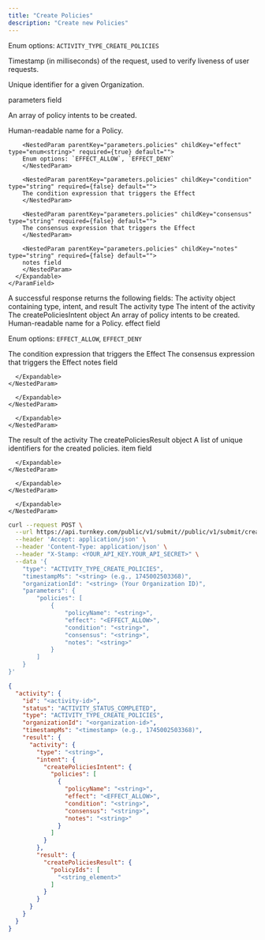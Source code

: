 ```yaml
---
title: "Create Policies"
description: "Create new Policies"
---
```



<Authorizations />

<H3Bordered text="Body" />

<ParamField body="type" type="enum<string>" required={true}>

Enum options: `ACTIVITY_TYPE_CREATE_POLICIES`
</ParamField>

<ParamField body="timestampMs" type="string" required={true}>

Timestamp (in milliseconds) of the request, used to verify liveness of user requests.
</ParamField>

<ParamField body="organizationId" type="string" required={true}>

Unique identifier for a given Organization.
</ParamField>

<ParamField body="parameters" type="object" required={true} path="parameters">
  <p>parameters field</p>
  <Expandable title="details">
    <ParamField body="policies" type="array" required={true} path="parameters.policies">
      <p>An array of policy intents to be created.</p>
      <Expandable title="item details">
        <NestedParam parentKey="parameters.policies" childKey="policyName" type="string" required={true} default="">
        Human-readable name for a Policy.
        </NestedParam>
        
        <NestedParam parentKey="parameters.policies" childKey="effect" type="enum<string>" required={true} default="">
        Enum options: `EFFECT_ALLOW`, `EFFECT_DENY`
        </NestedParam>
        
        <NestedParam parentKey="parameters.policies" childKey="condition" type="string" required={false} default="">
        The condition expression that triggers the Effect
        </NestedParam>
        
        <NestedParam parentKey="parameters.policies" childKey="consensus" type="string" required={false} default="">
        The consensus expression that triggers the Effect
        </NestedParam>
        
        <NestedParam parentKey="parameters.policies" childKey="notes" type="string" required={false} default="">
        notes field
        </NestedParam>
      </Expandable>
    </ParamField>
  </Expandable>
</ParamField>

<H3Bordered text="Response" />
A successful response returns the following fields:

<ResponseField name="activity" type="object" required={true}>
  The activity object containing type, intent, and result
  <Expandable title="activity details">
    <NestedParam parentKey="activity" childKey="type" type="string" required={true}>
The activity type
</NestedParam>
<NestedParam parentKey="activity" childKey="intent" type="object" required={true}>
      The intent of the activity
      <Expandable title="intent details">
        <NestedParam parentKey="activity.intent" childKey="createPoliciesIntent" type="object" required={true}>
      The createPoliciesIntent object
      <Expandable title="createPoliciesIntent details">
        <NestedParam parentKey="activity.intent.createPoliciesIntent" childKey="policies" type="array" required={true}>
      An array of policy intents to be created.
      <Expandable title="policies details">
        <NestedParam parentKey="activity.intent.createPoliciesIntent.policies" childKey="policyName" type="string" required={true}>
Human-readable name for a Policy.
</NestedParam>
<NestedParam parentKey="activity.intent.createPoliciesIntent.policies" childKey="effect" type="enum" required={true}>
effect field
  
Enum options: `EFFECT_ALLOW`, `EFFECT_DENY`

</NestedParam>
<NestedParam parentKey="activity.intent.createPoliciesIntent.policies" childKey="condition" type="string" required={false}>
The condition expression that triggers the Effect
</NestedParam>
<NestedParam parentKey="activity.intent.createPoliciesIntent.policies" childKey="consensus" type="string" required={false}>
The consensus expression that triggers the Effect
</NestedParam>
<NestedParam parentKey="activity.intent.createPoliciesIntent.policies" childKey="notes" type="string" required={false}>
notes field
</NestedParam>

      </Expandable>
    </NestedParam>

      </Expandable>
    </NestedParam>

      </Expandable>
    </NestedParam>
<NestedParam parentKey="activity" childKey="result" type="object" required={true}>
      The result of the activity
      <Expandable title="result details">
        <NestedParam parentKey="activity.result" childKey="createPoliciesResult" type="object" required={true}>
      The createPoliciesResult object
      <Expandable title="createPoliciesResult details">
        <NestedParam parentKey="activity.result.createPoliciesResult" childKey="policyIds" type="array" required={true}>
      A list of unique identifiers for the created policies.
      <Expandable title="policyIds details">
        <NestedParam parentKey="activity.result.createPoliciesResult.policyIds" childKey="item" type="string" required={true}>
item field
</NestedParam>

      </Expandable>
    </NestedParam>

      </Expandable>
    </NestedParam>

      </Expandable>
    </NestedParam>

  </Expandable>
</ResponseField>

<RequestExample>

```bash cURL
curl --request POST \
  --url https://api.turnkey.com/public/v1/submit//public/v1/submit/create_policies \
  --header 'Accept: application/json' \
  --header 'Content-Type: application/json' \
  --header "X-Stamp: <YOUR_API_KEY.YOUR_API_SECRET>" \
  --data '{
    "type": "ACTIVITY_TYPE_CREATE_POLICIES",
    "timestampMs": "<string> (e.g., 1745002503368)",
    "organizationId": "<string> (Your Organization ID)",
    "parameters": {
        "policies": [
            {
                "policyName": "<string>",
                "effect": "<EFFECT_ALLOW>",
                "condition": "<string>",
                "consensus": "<string>",
                "notes": "<string>"
            }
        ]
    }
}'
```

</RequestExample>

<ResponseExample>

```json 200
{
  "activity": {
    "id": "<activity-id>",
    "status": "ACTIVITY_STATUS_COMPLETED",
    "type": "ACTIVITY_TYPE_CREATE_POLICIES",
    "organizationId": "<organization-id>",
    "timestampMs": "<timestamp> (e.g., 1745002503368)",
    "result": {
      "activity": {
        "type": "<string>",
        "intent": {
          "createPoliciesIntent": {
            "policies": [
              {
                "policyName": "<string>",
                "effect": "<EFFECT_ALLOW>",
                "condition": "<string>",
                "consensus": "<string>",
                "notes": "<string>"
              }
            ]
          }
        },
        "result": {
          "createPoliciesResult": {
            "policyIds": [
              "<string_element>"
            ]
          }
        }
      }
    }
  }
}
```

</ResponseExample>
